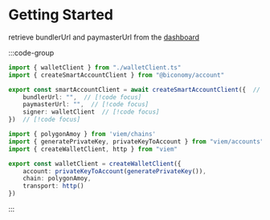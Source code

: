 # Getting Started

retrieve bundlerUrl and paymasterUrl from the [dashboard](https://dashboard.biconomy.io)

:::code-group
 
```ts twoslash [index.ts]
import { walletClient } from "./walletClient.ts"
import { createSmartAccountClient } from "@biconomy/account"

export const smartAccountClient = await createSmartAccountClient({  // [!code focus] 
    bundlerUrl: "",  // [!code focus] 
    paymasterUrl: "",  // [!code focus] 
    signer: walletClient  // [!code focus] 
})  // [!code focus] 
```
 
```ts twoslash [walletClient.ts] filename="walletClient.ts"
import { polygonAmoy } from 'viem/chains'
import { generatePrivateKey, privateKeyToAccount } from "viem/accounts"
import { createWalletClient, http } from "viem"

export const walletClient = createWalletClient({ 
    account: privateKeyToAccount(generatePrivateKey()),
    chain: polygonAmoy,
    transport: http()
})
```
:::
